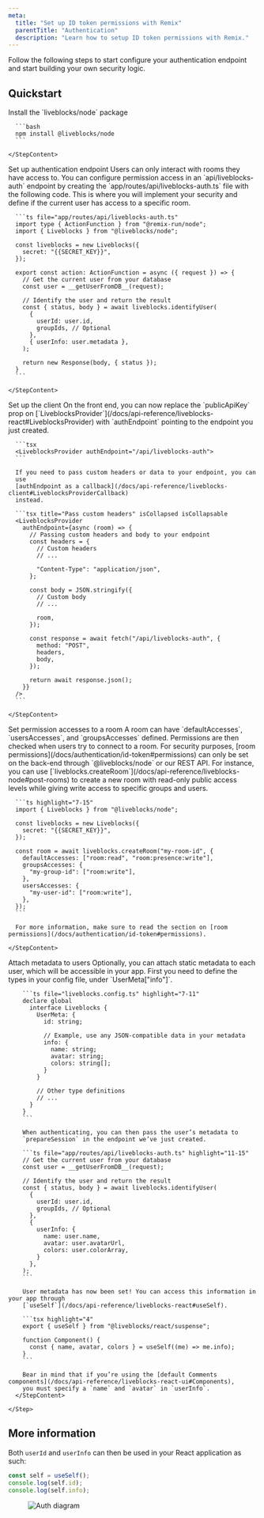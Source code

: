 ```yaml
---
meta:
  title: "Set up ID token permissions with Remix"
  parentTitle: "Authentication"
  description: "Learn how to setup ID token permissions with Remix."
---
```


Follow the following steps to start configure your authentication endpoint and
start building your own security logic.

## Quickstart

<Steps>
  <Step>
    <StepTitle>Install the `liveblocks/node` package</StepTitle>
    <StepContent>

      ```bash
      npm install @liveblocks/node
      ```

    </StepContent>

  </Step>
  <Step>
    <StepTitle>Set up authentication endpoint</StepTitle>
    <StepContent>
      Users can only interact with rooms they have access to. You can
      configure permission access in an `api/liveblocks-auth` endpoint by
      creating the `app/routes/api/liveblocks-auth.ts` file with the
      following code. This is where you will implement your security and
      define if the current user has access to a specific room.

      ```ts file="app/routes/api/liveblocks-auth.ts"
      import type { ActionFunction } from "@remix-run/node";
      import { Liveblocks } from "@liveblocks/node";

      const liveblocks = new Liveblocks({
        secret: "{{SECRET_KEY}}",
      });

      export const action: ActionFunction = async ({ request }) => {
        // Get the current user from your database
        const user = __getUserFromDB__(request);

        // Identify the user and return the result
        const { status, body } = await liveblocks.identifyUser(
          {
            userId: user.id,
            groupIds, // Optional
          },
          { userInfo: user.metadata },
        );

        return new Response(body, { status });
      }
      ```

    </StepContent>

  </Step>
  <Step>
    <StepTitle>Set up the client</StepTitle>
    <StepContent>
      On the front end, you can now replace the `publicApiKey`
      prop on [`LiveblocksProvider`](/docs/api-reference/liveblocks-react#LiveblocksProvider)
      with `authEndpoint` pointing to the endpoint you just created.

      ```tsx
      <LiveblocksProvider authEndpoint="/api/liveblocks-auth">
      ```

      If you need to pass custom headers or data to your endpoint, you can
      use
      [authEndpoint as a callback](/docs/api-reference/liveblocks-client#LiveblocksProviderCallback)
      instead.

      ```tsx title="Pass custom headers" isCollapsed isCollapsable
      <LiveblocksProvider
        authEndpoint={async (room) => {
          // Passing custom headers and body to your endpoint
          const headers = {
            // Custom headers
            // ...

            "Content-Type": "application/json",
          };

          const body = JSON.stringify({
            // Custom body
            // ...

            room,
          });

          const response = await fetch("/api/liveblocks-auth", {
            method: "POST",
            headers,
            body,
          });

          return await response.json();
        }}
      />
      ```

    </StepContent>

  </Step>
  <Step>
    <StepTitle>Set permission accesses to a room</StepTitle>
    <StepContent>
      A room can have `defaultAccesses`, `usersAccesses`, and `groupsAccesses` defined.
      Permissions are then checked when users try to connect to a room. For security purposes,
      [room permissions](/docs/authentication/id-token#permissions) can only be set on the back-end through `@liveblocks/node` or our REST API.
      For instance, you can use [`liveblocks.createRoom`](/docs/api-reference/liveblocks-node#post-rooms)
      to create a new room with read-only public access levels while giving write access to specific groups and users.

      ```ts highlight="7-15"
      import { Liveblocks } from "@liveblocks/node";

      const liveblocks = new Liveblocks({
        secret: "{{SECRET_KEY}}",
      });

      const room = await liveblocks.createRoom("my-room-id", {
        defaultAccesses: ["room:read", "room:presence:write"],
        groupsAccesses: {
          "my-group-id": ["room:write"],
        },
        usersAccesses: {
          "my-user-id": ["room:write"],
        },
      });
      ```

      For more information, make sure to read the section on [room permissions](/docs/authentication/id-token#permissions).

    </StepContent>

  </Step>
  <Step lastStep>
    <StepTitle>Attach metadata to users</StepTitle>
      <StepContent>
        Optionally, you can attach static metadata to each user, which will
        be accessible in your app. First you need to define the types in
        your config file, under `UserMeta["info"]`.

        ```ts file="liveblocks.config.ts" highlight="7-11"
        declare global
          interface Liveblocks {
            UserMeta: {
              id: string;

              // Example, use any JSON-compatible data in your metadata
              info: {
                name: string;
                avatar: string;
                colors: string[];
              }
            }

            // Other type definitions
            // ...
          }
        }
        ```

        When authenticating, you can then pass the user’s metadata to
        `prepareSession` in the endpoint we’ve just created.

        ```ts file="app/routes/api/liveblocks-auth.ts" highlight="11-15"
        // Get the current user from your database
        const user = __getUserFromDB__(request);

        // Identify the user and return the result
        const { status, body } = await liveblocks.identifyUser(
          {
            userId: user.id,
            groupIds, // Optional
          },
          {
            userInfo: {
              name: user.name,
              avatar: user.avatarUrl,
              colors: user.colorArray,
            }
          },
        );
        ```

        User metadata has now been set! You can access this information in your app through
        [`useSelf`](/docs/api-reference/liveblocks-react#useSelf).

        ```tsx highlight="4"
        export { useSelf } from "@liveblocks/react/suspense";

        function Component() {
          const { name, avatar, colors } = useSelf((me) => me.info);
        }
        ```

        Bear in mind that if you’re using the [default Comments components](/docs/api-reference/liveblocks-react-ui#Components),
        you must specify a `name` and `avatar` in `userInfo`.
      </StepContent>

    </Step>

</Steps>

## More information

Both `userId` and `userInfo` can then be used in your React application as such:

```ts
const self = useSelf();
console.log(self.id);
console.log(self.info);
```

<Figure>
  <Image
    src="/assets/id-token-auth-diagram.png"
    alt="Auth diagram"
    width={768}
    height={576}
  />
</Figure>

